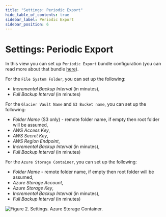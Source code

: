```yaml
---
title: "Settings: Periodic Export"
hide_table_of_contents: true
sidebar_label: Periodic Export
sidebar_position: 6
---
```



# Settings: Periodic Export

In this view you can set up `Periodic Export` bundle configuration (you can read more about that bundle [here](../../../server/bundles/periodic-export.mdx)).

For the `File System Folder`, you can set up the following:

- *Incremental Backup Interval* (in minutes),
- *Full Backup Interval* (in minutes)

For the `Glacier Vault Name` and `S3 Bucket name`, you can set up the following:

- *Folder Name* (S3 only) - remote folder name, if empty then root folder will be assumed,
- *AWS Access Key*,
- *AWS Secret Key*,
- *AWS Region Endpoint*,
- *Incremental Backup Interval* (in minutes),
- *Full Backup Interval* (in minutes)

For the `Azure Storage Container`, you can set up the following:

- *Folder Name* - remote folder name, if empty then root folder will be assumed,
- *Azure Storage Account*,
- *Azure Storage Key*,
- *Incremental Backup Interval* (in minutes),
- *Full Backup Interval* (in minutes)

![Figure 2. Settings. Azure Storage Container.](./assets/settings-periodic_export-azure-2.png)
